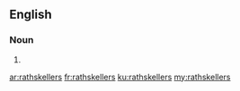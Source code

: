 ==English==

===Noun===
{{head|en|noun plural form}}

# {{plural of|rathskeller|lang=en}}

[[ar:rathskellers]]
[[fr:rathskellers]]
[[ku:rathskellers]]
[[my:rathskellers]]